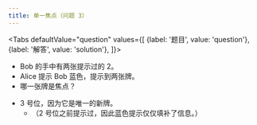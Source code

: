 ```yaml
---
title: 单一焦点（问题 3）
---
```



<BeginnersGuideProgress id="single-card-focus-question-3" />

<Tabs
  defaultValue="question"
  values={[
    {label: '题目', value: 'question'},
    {label: '解答', value: 'solution'},
  ]}>
<TabItem value="question">

- Bob 的手中有两张提示过的 2。
- Alice 提示 Bob 蓝色，提示到两张牌。
- 哪一张牌是焦点？

</TabItem>
<TabItem value="solution">

- 3 号位，因为它是唯一的新牌。
  - （2 号位之前提示过，因此蓝色提示仅仅填补了信息。）

</TabItem>
</Tabs>

<SingleCardFocusQuestion3 />
